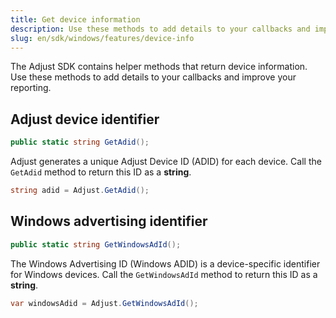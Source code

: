 ```yaml
---
title: Get device information
description: Use these methods to add details to your callbacks and improve your reporting.
slug: en/sdk/windows/features/device-info
---
```


The Adjust SDK contains helper methods that return device information. Use these methods to add details to your callbacks and improve your reporting.

## Adjust device identifier

```cs title="Method signature"
public static string GetAdid();
```

Adjust generates a unique Adjust Device ID (ADID) for each device. Call the `GetAdid` method to return this ID as a **string**.

```cs
string adid = Adjust.GetAdid();
```

## Windows advertising identifier

```cs title="Method signature"
public static string GetWindowsAdId();
```

The Windows Advertising ID (Windows ADID) is a device-specific identifier for Windows devices. Call the `GetWindowsAdId` method to return this ID as a **string**.

```cs
var windowsAdid = Adjust.GetWindowsAdId();
```
